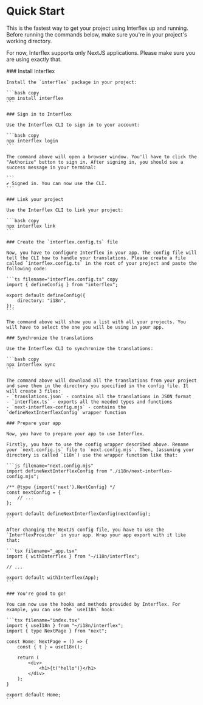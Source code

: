 
# Quick Start

This is the fastest way to get your project using Interflex up and running. Before running the commands below, make sure you're in your project's working directory.

For now, Interflex supports only NextJS applications. Please make sure you are using exactly that.

<Steps>
    ### Install Interflex

    Install the `interflex` package in your project:

    ```bash copy
    npm install interflex
    ```

    ### Sign in to Interflex

    Use the Interflex CLI to sign in to your account:

    ```bash copy
    npx interflex login
    ```

    The command above will open a browser window. You'll have to click the "Authorize" button to sign in. After signing in, you should see a success message in your terminal:

    ```
    ✔ Signed in. You can now use the CLI.
    ```

    ### Link your project

    Use the Interflex CLI to link your project:

    ```bash copy
    npx interflex link
    ```

    ### Create the `interflex.config.ts` file

    Now, you have to configure Interflex in your app. The config file will tell the CLI how to handle your translations. Please create a file called `interflex.config.ts` in the root of your project and paste the following code:

    ```ts filename="interflex.config.ts" copy
    import { defineConfig } from "interflex";

    export default defineConfig({
        directory: "i18n",
    });
    ```

    The command above will show you a list with all your projects. You will have to select the one you will be using in your app.

    ### Synchronize the translations

    Use the Interflex CLI to synchronize the translations:

    ```bash copy
    npx interflex sync
    ```

    The command above will download all the translations from your project and save them in the directory you specified in the config file. It will create 3 files:
    - `translations.json` - contains all the translations in JSON format
    - `interflex.ts` - exports all the needed types and functions
    - `next-interflex-config.mjs` - contains the `defineNextInterflexConfig` wrapper function

    ### Prepare your app

    Now, you have to prepare your app to use Interflex.

    Firstly, you have to use the config wrapper described above. Rename your `next.config.js` file to `next.config.mjs`. Then, (assuming your directory is called `i18n`) use the wrapper function like that:

    ```js filename="next.config.mjs"
    import defineNextInterflexConfig from "./i18n/next-interflex-config.mjs";

    /** @type {import('next').NextConfig} */
    const nextConfig = {
        // ...
    };

    export default defineNextInterflexConfig(nextConfig);
    ```

    After changing the NextJS config file, you have to use the `InterflexProvider` in your app. Wrap your app export with it like that:

    ```tsx filename="_app.tsx"
    import { withInterflex } from "~/i18n/interflex";

    // ...

    export default withInterflex(App);
    ```

    ### You're good to go!

    You can now use the hooks and methods provided by Interflex. For example, you can use the `useI18n` hook:

    ```tsx filename="index.tsx"
    import { useI18n } from "~/i18n/interflex";
    import { type NextPage } from "next";

    const Home: NextPage = () => {
        const { t } = useI18n();

        return (
            <div>
                <h1>{t("hello")}</h1>
            </div>
        );
    }

    export default Home;
    ```
</Steps>